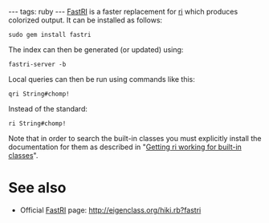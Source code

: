 ---
tags: ruby
---
[[FastRI]] is a faster replacement for [[ri]] which produces colorized output. It can be installed as follows:

<pre>sudo gem install fastri</pre>

The index can then be generated (or updated) using:

<pre>fastri-server -b</pre>

Local queries can then be run using commands like this:

<pre>qri String#chomp!</pre>

Instead of the standard:

<pre>ri String#chomp!</pre>

Note that in order to search the built-in classes you must explicitly install the documentation for them as described in "[[Getting ri working for built-in classes]]".

= See also =

* Official [[FastRI]] page: http://eigenclass.org/hiki.rb?fastri
